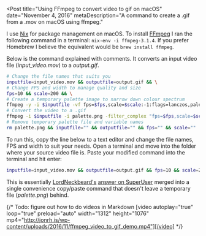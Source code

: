 
<Post
  title="Using FFmpeg to convert video to gif on macOS"
  date="November 4, 2016"
  metaDescription="A command to create a .gif from a .mov on macOS using
  ffmpeg."
>

I use [Nix][nix] for package management on macOS. To install [FFmpeg][ffmpeg] I ran the following
command in a terminal: `nix-env -i ffmpeg-3.1.4`. If you prefer Homebrew I believe the equivalent
would be `brew install ffmpeg`.

Below is the command explained with comments. It converts an input video file (*input_video.mov*)
to a *output.gif*.

```bash
# Change the file names that suits you
inputfile=input_video.mov && outputfile=output.gif && \
# Change FPS and width to manage quality and size
fps=10 && scale=200 && \
# Create a temporary palette image to narrow down colour spectrum
ffmpeg -y -i $inputfile -vf fps=$fps,scale=$scale:-1:flags=lanczos,palettegen palette.png && \
# Convert the video to a .gif
ffmpeg -i $inputfile -i palette.png -filter_complex "fps=$fps,scale=$scale:-1:flags=lanczos[x];[x][1:v]paletteuse" $outputfile && \
# Remove temporary palette file and variable names
rm palette.png && inputfile="" && outputfile="" && fps="" && scale=""
```

To run this, copy the line below to a text editor and change the file names, FPS and width to suit
your needs. Open a terminal and move into the folder where your source video file is. Paste your
modified command into the terminal and hit enter:

```bash
inputfile=input_video.mov && outputfile=output.gif && fps=10 && scale=200 && ffmpeg -y -i $inputfile -vf fps=$fps,scale=$scale:-1:flags=lanczos,palettegen palette.png && ffmpeg -i $inputfile -i palette.png -filter_complex "fps=$fps,scale=$scale:-1:flags=lanczos[x];[x][1:v]paletteuse" $outputfile && rm palette.png && inputfile="" && outputfile="" && fps="" && scale=""
```

This is essentially [LordNeckbeard's][lordneckbeard] [answer on SuperUser][soa] merged into a
single convenience copy/paste command that doesn't leave a temporary file (*palette.png*) behind.

{/* Todo: figure out how to do videos in Markdown
[video autoplay="true" loop="true" preload="auto" width="1312" height="1076" mp4="http://jonrh.is/wp-content/uploads/2016/11/ffmpeg_video_to_gif_demo.mp4"][/video]
*/}


[nix]: https://nixos.org/nix/
[ffmpeg]: https://ffmpeg.org/
[lordneckbeard]: http://superuser.com/users/110524/lordneckbeard
[soa]: http://superuser.com/a/556031

</Post>